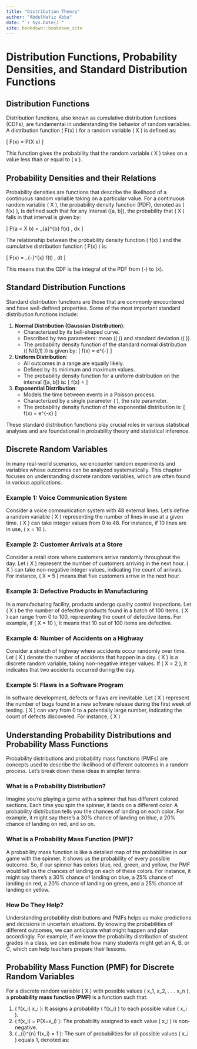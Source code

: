 ```yaml
--- 
title: "Distribution Theory"
author: "AbdulHafiz Abba"
date: "`r Sys.Date()`"
site: bookdown::bookdown_site
---
```


# Distribution Functions, Probability Densities, and Standard Distribution Functions

## Distribution Functions

Distribution functions, also known as cumulative distribution functions (CDFs), are fundamental in understanding the behavior of random variables. A distribution function \( F(x) \) for a random variable \( X \) is defined as:

\[ F(x) = P(X \leq x) \]

This function gives the probability that the random variable \( X \) takes on a value less than or equal to \( x \).

## Probability Densities and their Relations

Probability densities are functions that describe the likelihood of a continuous random variable taking on a particular value. For a continuous random variable \( X \), the probability density function (PDF), denoted as \( f(x) \), is defined such that for any interval \((a, b]\), the probability that \( X \) falls in that interval is given by:

\[ P(a < X \leq b) = \int_{a}^{b} f(x) \, dx \]

The relationship between the probability density function \( f(x) \) and the cumulative distribution function \( F(x) \) is:

\[ F(x) = \int_{-\infty}^{x} f(t) \, dt \]

This means that the CDF is the integral of the PDF from \(-\infty\) to \(x\). 

## Standard Distribution Functions

Standard distribution functions are those that are commonly encountered and have well-defined properties. Some of the most important standard distribution functions include:

1. **Normal Distribution (Gaussian Distribution)**:
   - Characterized by its bell-shaped curve.
   - Described by two parameters: mean (\( \mu \)) and standard deviation (\( \sigma \)).
   - The probability density function of the standard normal distribution (\( N(0,1) \)) is given by:
     \[ f(x) = \frac{1}{\sqrt{2\pi}} e^{-\frac{x^2}{2}} \]

2. **Uniform Distribution**:
   - All outcomes in a range are equally likely.
   - Defined by its minimum and maximum values.
   - The probability density function for a uniform distribution on the interval \([a, b]\) is:
     \[ f(x) = \frac{1}{b - a} \]

3. **Exponential Distribution**:
   - Models the time between events in a Poisson process.
   - Characterized by a single parameter \( \lambda \), the rate parameter.
   - The probability density function of the exponential distribution is:
     \[ f(x) = \lambda e^{-\lambda x} \]

These standard distribution functions play crucial roles in various statistical analyses and are foundational in probability theory and statistical inference.


## Discrete Random Variables

In many real-world scenarios, we encounter random experiments and variables whose outcomes can be analyzed systematically. This chapter focuses on understanding discrete random variables, which are often found in various applications.

### Example 1: Voice Communication System

Consider a voice communication system with 48 external lines. Let's define a random variable \( X \) representing the number of lines in use at a given time. \( X \) can take integer values from 0 to 48. For instance, if 10 lines are in use, \( x = 10 \).


### Example 2: Customer Arrivals at a Store

Consider a retail store where customers arrive randomly throughout the day. Let \( X \) represent the number of customers arriving in the next hour. \( X \) can take non-negative integer values, indicating the count of arrivals. For instance, \( X = 5 \) means that five customers arrive in the next hour.

### Example 3: Defective Products in Manufacturing

In a manufacturing facility, products undergo quality control inspections. Let \( X \) be the number of defective products found in a batch of 100 items. \( X \) can range from 0 to 100, representing the count of defective items. For example, if \( X = 10 \), it means that 10 out of 100 items are defective.

### Example 4: Number of Accidents on a Highway

Consider a stretch of highway where accidents occur randomly over time. Let \( X \) denote the number of accidents that happen in a day. \( X \) is a discrete random variable, taking non-negative integer values. If \( X = 2 \), it indicates that two accidents occurred during the day.

### Example 5: Flaws in a Software Program

In software development, defects or flaws are inevitable. Let \( X \) represent the number of bugs found in a new software release during the first week of testing. \( X \) can vary from 0 to a potentially large number, indicating the count of defects discovered. For instance, \( X \)


## Understanding Probability Distributions and Probability Mass Functions

Probability distributions and probability mass functions (PMFs) are concepts used to describe the likelihood of different outcomes in a random process. Let's break down these ideas in simpler terms:

### What is a Probability Distribution?

Imagine you're playing a game with a spinner that has different colored sections. Each time you spin the spinner, it lands on a different color. A probability distribution tells you the chances of landing on each color. For example, it might say there's a 30% chance of landing on blue, a 20% chance of landing on red, and so on.

### What is a Probability Mass Function (PMF)?

A probability mass function is like a detailed map of the probabilities in our game with the spinner. It shows us the probability of every possible outcome. So, if our spinner has colors blue, red, green, and yellow, the PMF would tell us the chances of landing on each of these colors. For instance, it might say there's a 30% chance of landing on blue, a 25% chance of landing on red, a 20% chance of landing on green, and a 25% chance of landing on yellow.

### How Do They Help?

Understanding probability distributions and PMFs helps us make predictions and decisions in uncertain situations. By knowing the probabilities of different outcomes, we can anticipate what might happen and plan accordingly. For example, if we know the probability distribution of student grades in a class, we can estimate how many students might get an A, B, or C, which can help teachers prepare their lessons.


## Probability Mass Function (PMF) for Discrete Random Variables

For a discrete random variable \( X \) with possible values \( x_1, x_2, . . . x_n \), a **probability mass function (PMF)** is a function such that:

1. \(
f(x_i) \geq 0 \quad \text{for all} \quad x_i
\): It assigns a probability \( f(x_i) \) to each possible value \( x_i \).
2. \(
f(x_i) = P(X=x_i)
\): The probability assigned to each value \( x_i \) is non-negative.
3. \(
\sum_{i}^{n} f(x_i) = 1
\): The sum of probabilities for all possible values \( x_i \) equals 1, denoted as:




